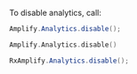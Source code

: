 To disable analytics, call:

<BlockSwitcher>
<Block name="Java">

```java
Amplify.Analytics.disable();
```

</Block>
<Block name="Kotlin">

```kotlin
Amplify.Analytics.disable()
```

</Block>
<Block name="RxJava">

```java
RxAmplify.Analytics.disable();
```

</Block>
</BlockSwitcher>